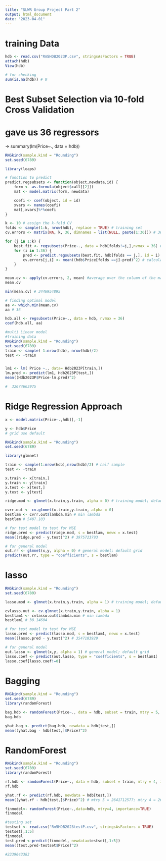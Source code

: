 ---
title: "SLWR Group Project Part 2"
output: html_document
date: "2023-04-01"
---
# training Data

```{r}
hdb <- read.csv("Rm5HDB2023P.csv", stringsAsFactors = TRUE)
attach(hdb)
View(hdb)

# for checking 
sum(is.na(hdb)) # 0 
```

# Best Subset Selection via 10-fold Cross Validation
# gave us 36 regressors 
-> summary(lm(Price~., data = hdb))

```{r}
RNGkind(sample.kind = "Rounding")
set.seed(6789)

library(leaps)

# function to predict
predict.regsubsets <- function(object,newdata,id) {
	form <- as.formula(object$call[[2]])
	mat <- model.matrix(form, newdata)

	coefi <- coef(object, id = id)
	xvars <- names(coefi)
	mat[,xvars]%*%coefi
}

k <- 10 # assign the k-fold CV
folds <- sample(1:k, nrow(hdb), replace = TRUE) # training set 
cv.errors <- matrix(NA, k, 36, dimnames = list(NULL, paste(1:36))) # 36 independent variables

for (j in 1:k) {
	best.fit <- regsubsets(Price~., data = hdb[folds!=j,],nvmax = 36) # running the BSS
	for (i in 1:36) {
		pred <- predict.regsubsets(best.fit, hdb[folds == j,], id = i) #extracting coefficients and then multiplying them to form the prediction 
		cv.errors[j,i] <- mean((hdb$Price[folds ==j]-pred)^2) # calculate test MSE
	}
}

mean.cv <- apply(cv.errors, 2, mean) #average over the column of the matrix to error for each model 
mean.cv 

min(mean.cv) # 3446954895

# finding optimal model 
aa <- which.min(mean.cv)
aa # 36 

hdb.all <- regsubsets(Price~., data = hdb, nvmax = 36)
coef(hdb.all, aa)
```
```{r}
#multi Linear model
#training data 
RNGkind(sample.kind = "Rounding")
set.seed(6789)
train <- sample( 1:nrow(hdb), nrow(hdb)/2)
test <- -train


lm1 <- lm( Price ~., data= Hdb2023P[train,])
lm.pred <- predict(lm1, Hdb2023P[test,])
mean((Hdb2023P$Price-lm.pred)^2)

#  32674663975
```

# Ridge Regression Approach

```{r}
x <- model.matrix(Price~.,hdb)[,-1]

y <- hdb$Price
# grid use default

RNGkind(sample.kind = "Rounding")
set.seed(6789)

library(glmnet)

train <- sample(1:nrow(hdb),nrow(hdb)/2) # half sample
test <- -train

x.train <- x[train,]
y.train <- y[train]
x.test <- x[test,]
y.test <- y[test]

ridge.mod <- glmnet(x.train,y.train, alpha = 0) # training model; default grid

cvrr.out <- cv.glmnet(x.train,y.train, alpha = 0) 
bestlam <- cvrr.out$lambda.min # min lambda
bestlam # 5407.103

# for test model to test for MSE
ridge.pred <- predict(ridge.mod, s = bestlam, newx = x.test)
mean((ridge.pred - y.test)^2) # 3975723793

# for general model
out.rr <- glmnet(x,y, alpha = 0) # general model; default grid
predict(out.rr, type = "coefficients", s = bestlam) 
```

# lasso

```{r}
RNGkind(sample.kind = "Rounding")
set.seed(6789)

lasso.mod <- glmnet(x.train,y.train, alpha = 1) # training model; default grid

cvlasso.out <- cv.glmnet(x.train,y.train, alpha = 1) 
bestlam1 <- cvlasso.out$lambda.min # min lambda
bestlam1 # 38.14604

# for test model to test for MSE
lasso.pred <- predict(lasso.mod, s = bestlam1, newx = x.test)
mean((lasso.pred - y.test)^2) # 3547183929

# for general model
out.lasso <- glmnet(x,y, alpha = 1) # general model; default grid
lasso.coef <- predict(out.lasso, type = "coefficients", s = bestlam1) 
lasso.coef[lasso.coef!=0]
```

# Bagging

```{r}
RNGkind(sample.kind = "Rounding")
set.seed(6789)
library(randomForest)

bag.hdb <- randomForest(Price~., data = hdb, subset = train, mtry = 5, importance = TRUE) # mtry is the number of predictors 
bag.hdb

yhat.bag <- predict(bag.hdb, newdata = hdb[test,])
mean((yhat.bag - hdb[test,]$Price)^2)
```

# RandomForest

```{r}
RNGkind(sample.kind = "Rounding")
set.seed(6789)
library(randomForest)

rf.hdb <- randomForest(Price~., data = hdb, subset = train, mtry = 4, importance = TRUE) # mtry is the number of predictors 
rf.hdb

yhat.rf <- predict(rf.hdb, newdata = hdb[test,])
mean((yhat.rf - hdb[test,]$Price)^2) # mtry 5 = 2641712577; mtry 4 = 2628577302
```
```{r}
finmodel<- randomForest(Price~.,data=hdb, mtry=4, importance=TRUE)
finmodel

```


```{r}
#testing set 
testset <- read.csv("Rm5HDB2023testP.csv", stringsAsFactors = TRUE)
testset[,1:5]
finmodel
test.pred <-predict(finmodel, newdata=testset[,1:5])
mean((test.pred-testset$Price)^2)

#2339643383
```